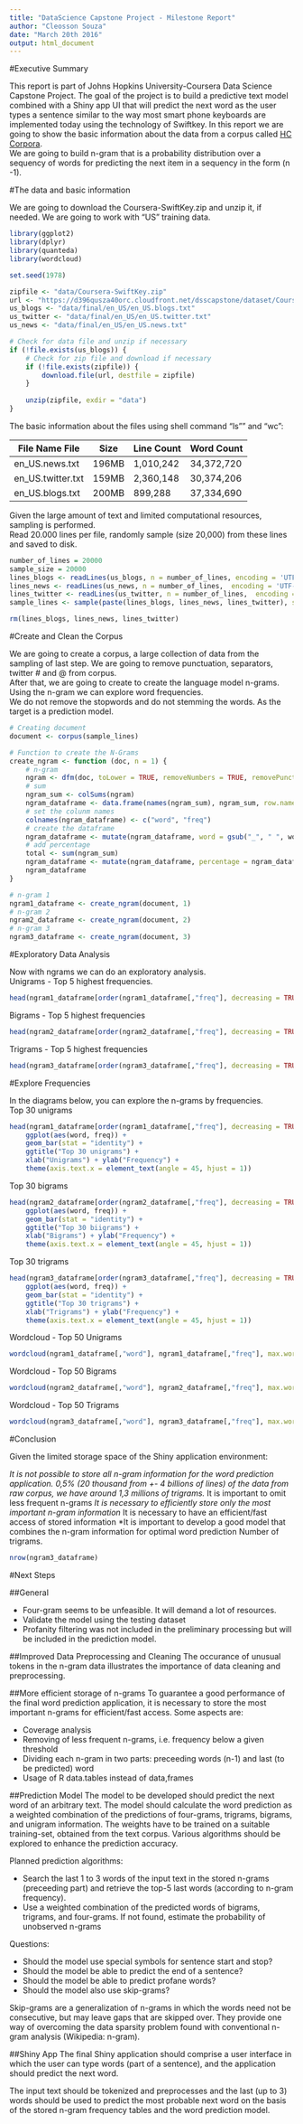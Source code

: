 ```yaml
---
title: "DataScience Capstone Project - Milestone Report"
author: "Cleosson Souza"
date: "March 20th 2016"
output: html_document
---
```


#Executive Summary

 This report is part of Johns Hopkins University-Coursera Data Science Capstone Project. The goal of the project is to build a predictive text model combined with a Shiny app UI that will predict the next word as the user types a sentence similar to the way most smart phone keyboards are implemented today using the technology of Swiftkey.
 In this report we are going to show the basic information about the data from a corpus called [HC Corpora](www.corpora.heliohost.org).  
 We are going to build n-gram that is a probability distribution over a sequency of words for predicting the next item in a sequency in the form (n -1).
 
#The data and basic information

 We are going to download the Coursera-SwiftKey.zip and unzip it, if needed. 
 We are going to work with “US” training data.  

```r
library(ggplot2)
library(dplyr)
library(quanteda)
library(wordcloud)

set.seed(1978)

zipfile <- "data/Coursera-SwiftKey.zip"
url <- "https://d396qusza40orc.cloudfront.net/dsscapstone/dataset/Coursera-SwiftKey.zip"
us_blogs <- "data/final/en_US/en_US.blogs.txt"
us_twitter <- "data/final/en_US/en_US.twitter.txt"
us_news <- "data/final/en_US/en_US.news.txt"

# Check for data file and unzip if necessary
if (!file.exists(us_blogs)) {
    # Check for zip file and download if necessary
    if (!file.exists(zipfile)) {
        download.file(url, destfile = zipfile)
    }
    
    unzip(zipfile, exdir = "data")
}
```

 The basic information about the files using shell command "ls"" and "wc":
 
File Name File    | Size  | Line Count | Word Count
----------------- | ----- | ---------- | ------------
en_US.news.txt    | 196MB | 1,010,242  | 34,372,720
en_US.twitter.txt | 159MB | 2,360,148  | 30,374,206
en_US.blogs.txt   | 200MB | 899,288    | 37,334,690

 Given the large amount of text and limited computational resources, sampling is performed.  
 Read 20.000 lines per file, randomly sample (size 20,000) from these lines and saved to disk.  

```r
number_of_lines = 20000
sample_size = 20000
lines_blogs <- readLines(us_blogs, n = number_of_lines, encoding = 'UTF-8')
lines_news <- readLines(us_news, n = number_of_lines,  encoding = 'UTF-8')
lines_twitter <- readLines(us_twitter, n = number_of_lines,  encoding = 'UTF-8')
sample_lines <- sample(paste(lines_blogs, lines_news, lines_twitter), size = sample_size)

rm(lines_blogs, lines_news, lines_twitter)
```

#Create and Clean the Corpus

 We are going to create a corpus, a large collection of data from the sampling of last step.
 We are going to remove punctuation, separators, twitter # and @ from corpus.  
 After that, we are going to create to create the language model n-grams.
 Using the n-gram we can explore word frequencies.  
 We do not remove the stopwords and do not stemming the words. As the target is a prediction model.   
 
```r
# Creating document
document <- corpus(sample_lines)

# Function to create the N-Grams
create_ngram <- function (doc, n = 1) {
    # n-gram
    ngram <- dfm(doc, toLower = TRUE, removeNumbers = TRUE, removePunct = TRUE, removeSeparators = TRUE, removeTwitter = TRUE, ngrams = n)
    # sum
    ngram_sum <- colSums(ngram)
    ngram_dataframe <- data.frame(names(ngram_sum), ngram_sum, row.names = NULL, check.rows = FALSE, check.names = FALSE, stringsAsFactors = FALSE)
    # set the colunm names
    colnames(ngram_dataframe) <- c("word", "freq")
    # create the dataframe
    ngram_dataframe <- mutate(ngram_dataframe, word = gsub("_", " ", word))
    # add percentage
    total <- sum(ngram_sum)
    ngram_dataframe <- mutate(ngram_dataframe, percentage = ngram_dataframe$freq / total)
    ngram_dataframe
}

# n-gram 1
ngram1_dataframe <- create_ngram(document, 1)
# n-gram 2
ngram2_dataframe <- create_ngram(document, 2)
# n-gram 3
ngram3_dataframe <- create_ngram(document, 3)
```


#Exploratory Data Analysis

 Now with ngrams we can do an exploratory analysis.  
 Unigrams - Top 5 highest frequencies.  
 
```r
head(ngram1_dataframe[order(ngram1_dataframe[,"freq"], decreasing = TRUE),])
```

 Bigrams - Top 5 highest frequencies
 
```r
head(ngram2_dataframe[order(ngram2_dataframe[,"freq"], decreasing = TRUE),])
```

 Trigrams - Top 5 highest frequencies
 
```r
head(ngram3_dataframe[order(ngram3_dataframe[,"freq"], decreasing = TRUE),])
```

#Explore Frequencies

 In the diagrams below, you can explore the n-grams by frequencies.  
 Top 30 unigrams  

```r
head(ngram1_dataframe[order(ngram1_dataframe[,"freq"], decreasing = TRUE),],30) %>% 
    ggplot(aes(word, freq)) +
    geom_bar(stat = "identity") +
    ggtitle("Top 30 unigrams") +
    xlab("Unigrams") + ylab("Frequency") +
    theme(axis.text.x = element_text(angle = 45, hjust = 1))
```

 Top 30 bigrams  

```r
head(ngram2_dataframe[order(ngram2_dataframe[,"freq"], decreasing = TRUE),],30) %>%
    ggplot(aes(word, freq)) +
    geom_bar(stat = "identity") +
    ggtitle("Top 30 biigrams") +
    xlab("Bigrams") + ylab("Frequency") +
    theme(axis.text.x = element_text(angle = 45, hjust = 1))
```

 Top 30 trigrams  

```r
head(ngram3_dataframe[order(ngram3_dataframe[,"freq"], decreasing = TRUE),],30) %>%
    ggplot(aes(word, freq)) +
    geom_bar(stat = "identity") +
    ggtitle("Top 30 trigrams") +
    xlab("Trigrams") + ylab("Frequency") +
    theme(axis.text.x = element_text(angle = 45, hjust = 1))
```

 Wordcloud - Top 50 Unigrams  
 
```r
wordcloud(ngram1_dataframe[,"word"], ngram1_dataframe[,"freq"], max.words=50, scale=c(5, .1), colors=brewer.pal(6, "Dark2"))
```

 Wordcloud - Top 50 Bigrams  
 
```r
wordcloud(ngram2_dataframe[,"word"], ngram2_dataframe[,"freq"], max.words=50, scale=c(5, .1), colors=brewer.pal(6, "Dark2"))
```

 Wordcloud - Top 50 Trigrams  
 
```r
wordcloud(ngram3_dataframe[,"word"], ngram3_dataframe[,"freq"], max.words=50, scale=c(5, .1), colors=brewer.pal(6, "Dark2"))
```

#Conclusion
 
 Given the limited storage space of the Shiny application environment:
 
*It is not possible to store all n-gram information for the word prediction application. 0,5% (20 thousand from +- 4 billions of lines) of the data from raw corpus, we have around 1,3 millions of trigrams.
*It is important to omit less frequent n-grams
*It is necessary to efficiently store only the most important n-gram information
*It is necessary to have an efficient/fast access of stored information
*It is important to develop a good model that combines the n-gram information for optimal word prediction
 Number of trigrams. 
```r
nrow(ngram3_dataframe)
```

#Next Steps

##General

* Four-gram seems to be unfeasible. It will demand a lot of resources.  
* Validate the model using the testing dataset
* Profanity filtering was not included in the preliminary processing but will be included in the prediction model.

##Improved Data Preprocessing and Cleaning
 The occurance of unusual tokens in the n-gram data illustrates the importance of data cleaning and preprocessing.


##More efficient storage of n-grams
 To guarantee a good performance of the final word prediction application, it is necessary to store the most important n-grams for efficient/fast access. Some aspects are:

* Coverage analysis
* Removing of less frequent n-grams, i.e. frequency below a given threshold
* Dividing each n-gram in two parts: preceeding words (n-1) and last (to be predicted) word
* Usage of R data.tables instead of data,frames

##Prediction Model
 The model to be developed should predict the next word of an arbitrary text. The model should calculate the word prediction as a weighted combination of the predictions of four-grams, trigrams, bigrams, and unigram information. The weights have to be trained on a suitable training-set, obtained from the text corpus. Various algorithms should be explored to enhance the prediction accuracy.

Planned prediction algorithms:

* Search the last 1 to 3 words of the input text in the stored n-grams (preceeding part) and retrieve the top-5 last words (according to n-gram frequency).
* Use a weighted combination of the predicted words of bigrams, trigrams, and four-grams.
If not found, estimate the probability of unobserved n-grams

Questions:

* Should the model use special symbols for sentence start and stop?
* Should the model be able to predict the end of a sentence?
* Should the model be able to predict profane words?
* Should the model also use skip-grams?

 Skip-grams are a generalization of n-grams in which the words need not be consecutive, but may leave gaps that are skipped over. They provide one way of overcoming the data sparsity problem found with conventional n-gram analysis (Wikipedia: n-gram).

##Shiny App
The final Shiny application should comprise a user interface in which the user can type words (part of a sentence), and the application should predict the next word.

The input text should be tokenized and preprocesses and the last (up to 3) words should be used to predict the most probable next word on the basis of the stored n-gram frequency tables and the word prediction model.
